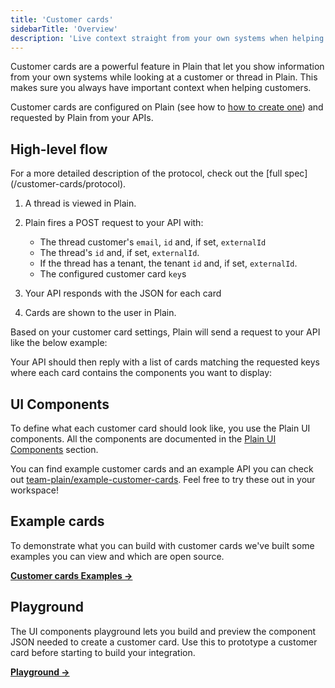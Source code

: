 ```yaml
---
title: 'Customer cards'
sidebarTitle: 'Overview'
description: 'Live context straight from your own systems when helping customers.'
---
```


Customer cards are a powerful feature in Plain that let you show information from your own systems while looking at a customer or thread in Plain. This makes sure you always have important context when helping customers.

Customer cards are configured on Plain (see how to [how to create one](/customer-cards/create-a-customer-card)) and requested by Plain from your APIs.

## High-level flow

<Note>
  For a more detailed description of the protocol, check out the [full
  spec](/customer-cards/protocol).
</Note>

1. A thread is viewed in Plain.
2. Plain fires a POST request to your API with:

   - The thread customer's `email`, `id` and, if set, `externalId`
   - The thread's `id` and, if set, `externalId`.
   - If the thread has a tenant, the tenant `id` and, if set, `externalId`.
   - The configured customer card `key`s

3. Your API responds with the JSON for each card
4. Cards are shown to the user in Plain.

Based on your customer card settings, Plain will send a request to your API like the below example:

<Snippet file="customer-cards/customer-cards-basic-request.mdx" />

Your API should then reply with a list of cards matching the requested keys where each card contains the components you want to display:

<Snippet file="customer-cards/customer-cards-basic-response.mdx" />

## UI Components

To define what each customer card should look like, you use the Plain UI components. All the components are documented in the [Plain UI Components](/ui-components/) section.

You can find example customer cards and an example API you can check out [team-plain/example-customer-cards](https://github.com/team-plain/example-customer-cards). Feel free to try these out in your workspace!

## Example cards

To demonstrate what you can build with customer cards we've built some examples you can view and which are open source.

[**Customer cards Examples →**](https://github.com/team-plain/example-customer-cards)

## Playground

The UI components playground lets you build and preview the component JSON needed to create a customer card. Use this to prototype a customer card before starting to build your integration.

[**Playground →**](https://app.plain.com/developer/ui-components-playground/)
